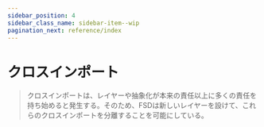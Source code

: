 ```yaml
---
sidebar_position: 4
sidebar_class_name: sidebar-item--wip
pagination_next: reference/index
---
```



# クロスインポート

<WIP ticket="220" />

> クロスインポートは、レイヤーや抽象化が本来の責任以上に多くの責任を持ち始めると発生する。そのため、FSDは新しいレイヤーを設けて、これらのクロスインポートを分離することを可能にしている。
